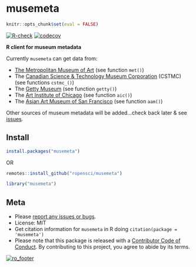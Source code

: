 musemeta
=======

```r
knitr::opts_chunk$set(eval = FALSE)
```

[![R-check](https://github.com/ropensci/musemeta/workflows/R-check/badge.svg)](https://github.com/ropensci/musemeta/actions/)
[![codecov](https://codecov.io/gh/ropensci/musemeta/branch/master/graph/badge.svg)](https://codecov.io/gh/ropensci/musemeta)

**R client for museum metadata**

Currently `musemeta` can get data from:

* [The Metropolitan Museum of Art](http://www.metmuseum.org/) (see function `met()`)
* The [Canadian Science & Technology Museum Corporation](http://techno-science.ca/en/index.php) (CSTMC) (see functions `cstmc_()`)
* The [Getty Museum](http://www.getty.edu/) (see function `getty()`)
* The [Art Institute of Chicago](http://www.artic.edu/) (see function `aic()`)
* The [Asian Art Museum of San Francisco](http://www.asianart.org/) (see function `aam()`)

Other sources of museum metadata will be added...check back later & see [issues](https://github.com/ropensci/musemeta/issues).

## Install

```r
install.packages("musemeta")
```

OR

```r
remotes::install_github("ropensci/musemeta")
```

```r
library("musemeta")
```

## Meta

* Please [report any issues or bugs](https://github.com/ropensci/musemeta/issues).
* License: MIT
* Get citation information for `musemeta` in R doing `citation(package = 'musemeta')`
* Please note that this package is released with a [Contributor Code of Conduct](https://ropensci.org/code-of-conduct/). By contributing to this project, you agree to abide by its terms.

[![ro_footer](https://ropensci.org/public_images/github_footer.png)](https://ropensci.org)
